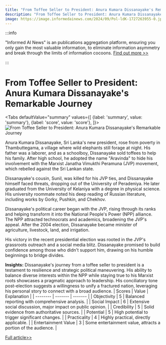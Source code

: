 ```yaml
---
title: "From Toffee Seller to President: Anura Kumara Dissanayake's Remarkable Journey"
description: "From Toffee Seller to President: Anura Kumara Dissanayake's Remarkable Journey"
image: https://image.informedainews.com/2024/09/Pol-ldK-1727263955-0.jpg
---
```



:::info

"Informed AI News" is an publications aggregation platform, ensuring you only gain the most valuable information, to eliminate information asymmetry and break through the limits of information cocoons.  [Find out more >>](/)

:::

# From Toffee Seller to President: Anura Kumara Dissanayake's Remarkable Journey


<Tabs
	defaultValue="summary"
	values={[
	{label: 'summary', value: 'summary'},
	{label: 'score', value: 'score'},
]}>
<TabItem value="summary">
<img
  src="https://image.informedainews.com/2024/09/Pol-ldK-1727263955-0.jpg"
  alt="From Toffee Seller to President: Anura Kumara Dissanayake's Remarkable Journey"
/>



Anura Kumara Dissanayake, Sri Lanka's new president, rose from poverty in Thambuttegama, a village where wild elephants still forage at night. His father was a laborer, and as a schoolboy, Dissanayake sold toffees to help his family. After high school, he adopted the name "Aravinda" to hide his involvement with the Marxist Janatha Vimukthi Peramuna (JVP) movement, which rebelled against the Sri Lankan state.

Dissanayake's cousin, Sunil, was killed for his JVP ties, and Dissanayake himself faced threats, dropping out of the University of Peradeniya. He later graduated from the University of Kelaniya with a degree in physical science. His university roommate noted his deep reading of Russian literature, including works by Gorky, Pushkin, and Chekhov.

Dissanayake's political career began with the JVP, rising through its ranks and helping transform it into the National People's Power (NPP) alliance. The NPP attracted technocrats and academics, broadening the JVP's appeal. After the 2004 election, Dissanayake became minister of agriculture, livestock, land, and irrigation.

His victory in the recent presidential election was rooted in the JVP's grassroots outreach and a social media blitz. Dissanayake promised to build confidence among those who didn't support him, drawing on his humble beginnings to bridge divides.

**Insights:**
Dissanayake's journey from a toffee seller to president is a testament to resilience and strategic political maneuvering. His ability to balance diverse interests within the NPP while staying true to his Marxist roots showcases a pragmatic approach to leadership. His conciliatory tone post-election suggests a willingness to unify a fractured nation, leveraging his personal story to connect with a broad audience.
</TabItem>
<TabItem value="score">
	| Scores     | Value   | Explanation |
	| -------- | ------- | ------- |
	| Objectivity  | 5    | Balanced reporting with comprehensive analysis.    |
	| Social Impact | 6     | Extensive social discussion, major impact on public opinion.    |
	| Credibility    | 5    | Solid evidence from authoritative sources.    |
	| Potential    | 5    | High potential to trigger significant changes.    |
	| Practicality    | 4    | Highly practical, directly applicable.    |
	| Entertainment Value    | 3    | Some entertainment value, attracts a portion of the audience.    |
</TabItem>
</Tabs>

[Full article>>](https://asia.nikkei.com/Politics/Dissanayake-s-journey-from-toffee-seller-to-Sri-Lankan-president)
